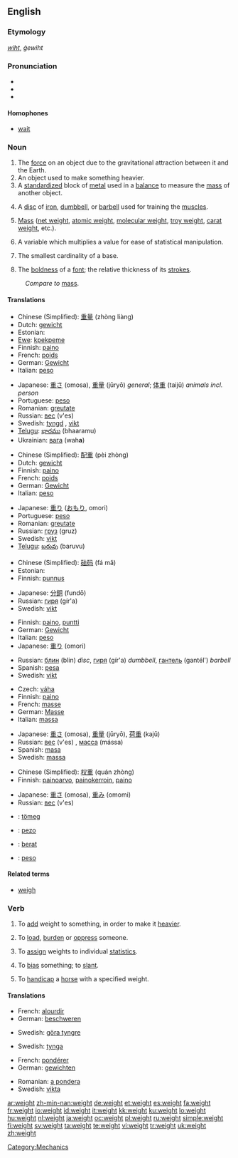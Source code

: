 {{wikipedia|dab=weight (disambiguation)|weight}}
==English==

===Etymology===
{{OE.}} ''[[wiht]]'', ''ġewiht''

===Pronunciation===
* {{IPA|/weɪt/}}
* {{audio|en-us-weight.ogg|Audio (US)}}
* {{rhymes|eɪt}}

====Homophones====
* [[wait]]

===Noun===
{{wikipedia|weight}}
{{en-noun}}

# The [[force]] on an object due to the gravitational attraction between it and the Earth.
# An object used to make something heavier.
# A [[standardized]] block of [[metal]] used in a [[balance]] to measure the [[mass]] of another object.
# {{weightlifting}} A [[disc]] of [[iron]], [[dumbbell]], or [[barbell]] used for training the [[muscle]]s.
# {{physics}} [[mass|Mass]] ([[net weight]], [[atomic weight]], [[molecular weight]], [[troy weight]], [[carat weight]], etc.).
# {{statistics}} A variable which multiplies a value for ease of statistical manipulation.
# {{topology}} The smallest cardinality of a base.
# {{typography}} The [[boldness]] of a [[font]]; the relative thickness of its [[stroke]]s.

: ''Compare to'' [[mass]].

====Translations====
{{trans-top|force due to gravity}}
* Chinese (Simplified): [[重量]] (zhòng liàng)
* Dutch: [[gewicht]]
* Estonian: {{t|et|kaal}}
* [[Ewe]]: [[kpekpeme]] {{n}}
* Finnish: [[paino]]
* French: [[poids]]
* German: [[Gewicht]] {{n}}
* Italian: [[peso]] {{m}}
{{trans-mid}}
* Japanese: [[重さ]] (omosa), [[重量]] (jūryō) ''general''; [[体重]] (taijū) ''animals incl. person''
* Portuguese: [[peso]]
* Romanian: [[greutate]] {{f}}
* Russian: [[вес]] (v'es) {{m}}
* Swedish: [[tyngd]] {{c}}, [[vikt]] {{c}}
* [[Telugu]]: [[భారము]] (bhaaramu)
* Ukrainian: [[вага]] (wah'''a''') {{f}}
{{trans-bottom}}

{{trans-top|object to make something heavier}}
* Chinese (Simplified): [[配重]] (pèi zhòng)
* Dutch: [[gewicht]]
* Finnish: [[paino]]
* French: [[poids]]
* German: [[Gewicht]] {{n}}
* Italian: [[peso]] {{m}}
{{trans-mid}}
* Japanese: [[重り]] ([[おもり]], omori)
* Portuguese: [[peso]]
* Romanian: [[greutate]] {{f}}
* Russian: [[груз]] (gruz) {{m}}
* Swedish: [[vikt]] {{c}}
* [[Telugu]]: [[బరువు]] (baruvu)
{{trans-bottom}}

{{trans-top|measuring weights}}
* Chinese (Simplified): [[砝码]] (fá mǎ)
* Estonian: {{t|et|kaaluma}}
* Finnish: [[punnus]]
{{trans-mid}}
* Japanese: [[分銅]] (fundō)
* Russian: [[гиря]] (gír'a) {{f}}
* Swedish: [[vikt]] {{c}}
{{trans-bottom}}

{{trans-top|sport device}}
* Finnish: [[paino]], [[puntti]]
* German: [[Gewicht]] {{n}}
* Italian: [[peso]] {{m}}
* Japanese: [[重り]] (omori)
{{trans-mid}}
* Russian: [[блин]] (blin) {{m}} ''disc'', [[гиря]] (gír'a) {{f}} ''dumbbell'', [[гантель]] (gantél') {{f}} ''barbell''
* Spanish: [[pesa]] {{f}}
* Swedish: [[vikt]] {{c}}
{{trans-bottom}}

{{trans-top|physics: mass}}
* Czech: [[váha]] {{f}}
* Finnish: [[paino]]
* French: [[masse]]
* German: [[Masse]] {{f}}
* Italian: [[massa]] {{f}}
{{trans-mid}}
* Japanese: [[重さ]] (omosa), [[重量]] (jūryō), [[荷重]] (kajū)
* Russian: [[вес]] (v'es) {{m}}, [[масса]] (mássa) {{f}}
* Spanish: [[masa]] {{f}}
* Swedish: [[massa]] {{c}}
{{trans-bottom}}

{{trans-top|statistics: statistical value}}
* Chinese (Simplified): [[权重]] (quán zhòng)
* Finnish: [[painoarvo]], [[painokerroin]], [[paino]]
{{trans-mid}}
* Japanese: [[重さ]] (omosa), [[重み]] (omomi)
* Russian: [[вес]] (v'es) {{m}}
{{trans-bottom}}

{{checktrans-top}}
<!--Remove this section once all of the translations below have been moved into the tables above.-->
* {{ttbc|Hungarian}}: [[tömeg]]
* {{ttbc|Ido}} : [[pezo]]
* {{ttbc|Indonesian}}: [[berat]]
* {{ttbc|Spanish}}: [[peso]] {{m}}
{{trans-bottom}}

====Related terms====
* [[weigh]]

===Verb===
{{en-verb}}

# {{transitive}} To [[add]] weight to something, in order to make it [[heavier]].
# {{transitive}} To [[load]], [[burden]] or [[oppress]] someone.
# {{context|transitive|mathematics}} To [[assign]] weights to individual [[statistic]]s.
# {{transitive}} To [[bias]] something; to [[slant]].
# {{context|transitive|horse racing}} To [[handicap]] a [[horse]] with a specified weight.

====Translations====
{{trans-top|add weight}}
* French: [[alourdir]]
* German: [[beschweren]]
{{trans-mid}}
* Swedish: [[göra tyngre]]
{{trans-bottom}}

{{trans-top|oppress}}
* Swedish: [[tynga]]
{{trans-mid}}
{{trans-bottom}}

{{trans-top|in mathematics}}
* French: [[pondérer]]
* German: [[gewichten]]
{{trans-mid}}
* Romanian: [[a pondera]]
* Swedish: [[vikta]]
{{trans-bottom}}

{{trans-top|to bias, to slant}}
{{trans-mid}}
{{trans-bottom}}

{{trans-top|to handicap a horse}}
{{trans-mid}}
{{trans-bottom}}

[[Category:Mechanics]]

[[ar:weight]]
[[zh-min-nan:weight]]
[[de:weight]]
[[et:weight]]
[[es:weight]]
[[fa:weight]]
[[fr:weight]]
[[io:weight]]
[[id:weight]]
[[it:weight]]
[[kk:weight]]
[[ku:weight]]
[[lo:weight]]
[[hu:weight]]
[[nl:weight]]
[[ja:weight]]
[[oc:weight]]
[[pl:weight]]
[[ru:weight]]
[[simple:weight]]
[[fi:weight]]
[[sv:weight]]
[[ta:weight]]
[[te:weight]]
[[vi:weight]]
[[tr:weight]]
[[uk:weight]]
[[zh:weight]]